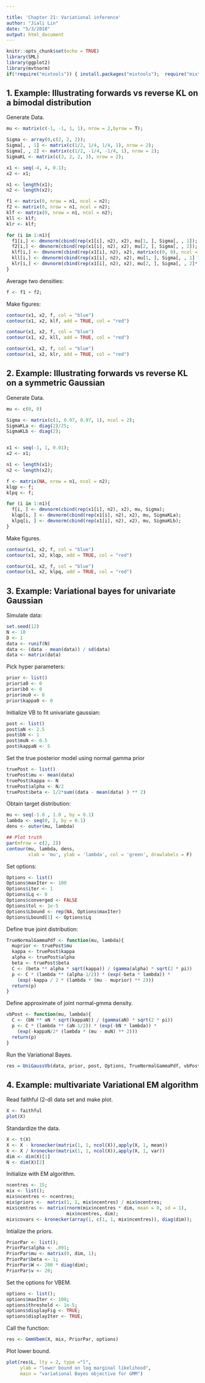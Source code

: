```yaml
---

title: 'Chapter 21: Variational inference'
author: "Jiali Lin"
date: "5/3/2018"
output: html_document
---
```


```r
knitr::opts_chunk$set(echo = TRUE)
library(SML)
library(ggplot2)
library(mvtnorm)
if(!require("mixtools")) { install.packages("mixtools");  require("mixtools") }
```

## 1. Example: Illustrating forwards vs reverse KL on a bimodal distribution

Generate Data.

```r
mu <- matrix(c(-1, -1, 1, 1), nrow = 2,byrow = T);

Sigma <- array(0,c(2, 2, 2));
Sigma[, , 1] <- matrix(c(1/2, 1/4, 1/4, 1), nrow = 2);
Sigma[, , 2] <- matrix(c(1/2, -1/4, -1/4, 1), nrow = 2);
SigmaKL <- matrix(c(3, 2, 2, 3), nrow = 2);

x1 <- seq(-4, 4, 0.1);
x2 <- x1;

n1 <- length(x1);
n2 <- length(x2);

f1 <- matrix(0, nrow = n1, ncol = n2); 
f2 <- matrix(0, nrow = n1, ncol = n2); 
klf <- matrix(0, nrow = n1, ncol = n2); 
kll <- klf;
klr <- klf;

for (i in 1:n1){
  f1[i,] <- dmvnorm(cbind(rep(x1[i], n2), x2), mu[1, ], Sigma[, , 1]);
  f2[i,] <- dmvnorm(cbind(rep(x1[i], n2), x2), mu[2, ], Sigma[, , 2]);
  klf[i,] <- dmvnorm(cbind(rep(x1[i], n2), x2), matrix(c(0, 0), ncol = 1), SigmaKL);
  kll[i,] <- dmvnorm(cbind(rep(x1[i], n2), x2), mu[1, ], Sigma[, , 1] * 0.6);
  klr[i,] <- dmvnorm(cbind(rep(x1[i], n2), x2), mu[2, ], Sigma[, , 2]*  0.6);
}
```

Average two densities:

```r
f <- f1 + f2;
```

Make figures:

```r
contour(x1, x2, f, col = "blue")
contour(x1, x2, klf, add = TRUE, col = "red") 

contour(x1, x2, f, col = "blue")
contour(x1, x2, kll, add = TRUE, col = "red") 

contour(x1, x2, f, col = "blue")
contour(x1, x2, klr, add = TRUE, col = "red") 
```

## 2. Example: Illustrating forwards vs reverse KL on a symmetric Gaussian

Generate Data.

```r
mu <- c(0, 0)

Sigma <- matrix(c(1, 0.97, 0.97, 1), ncol = 2);
SigmaKLa <- diag(2)/25;
SigmaKLb <- diag(2);


x1 <- seq(-1, 1, 0.01);
x2 <- x1;

n1 <- length(x1);
n2 <- length(x2);

f <- matrix(NA, nrow = n1, ncol = n2); 
klqp <- f;
klpq <- f;  

for (i in 1:n1){
  f[i, ] <- dmvnorm(cbind(rep(x1[i], n2), x2), mu, Sigma);
  klqp[i, ] <- dmvnorm(cbind(rep(x1[i], n2), x2), mu, SigmaKLa);
  klpq[i, ] <- dmvnorm(cbind(rep(x1[i], n2), x2), mu, SigmaKLb);
}
```

Make figures.

```r
contour(x1, x2, f, col = "blue")
contour(x1, x2, klqp, add = TRUE, col = "red") 

contour(x1, x2, f, col = "blue")
contour(x1, x2, klpq, add = TRUE, col = "red") 
```

## 3. Example: Variational bayes for univariate Gaussian

Simulate data:

```r
set.seed(12) 
N <- 10  
D <- 1 
data <- runif(N) 
data <- (data - mean(data)) / sd(data) 
data <- matrix(data) 
```

Pick hyper parameters:

```r
prior <- list()
prior$a0 <- 0
prior$b0 <- 0
prior$mu0 <- 0
prior$kappa0 <- 0
```

Initialize VB to fit univariate gaussian:

```r
post <- list()
post$aN <- 2.5  
post$bN <- 1 
post$muN <- 0.5  
post$kappaN <- 5 
```

Set the true posterior model using normal gamma prior
```r
truePost <- list()
truePost$mu <- mean(data) 
truePost$kappa <- N 
truePost$alpha <- N/2 
truePost$beta <- 1/2*sum((data - mean(data) ) ** 2) 
```

Obtain target distribution:

```r
mu <- seq(-1.0 , 1.0 , by = 0.1)
lambda <- seq(0, 2, by = 0.1)
dens <- outer(mu, lambda)

## Plot truth
par(mfrow = c(2, 2))
contour(mu, lambda, dens, 
        xlab = 'mu', ylab = 'lambda', col = 'green', drawlabels = F)
```

Set options:

```r
Options <- list()
Options$maxIter <- 100
Options$iter <- 1
Options$Lq <- 0
Options$converged <- FALSE
Options$tol <- 1e-5  
Options$Lbound <- rep(NA, Options$maxIter)  
Options$Lbound[1] <- Options$Lq
```

Define true joint distribution:

```r
TrueNormalGammaPdf <- function(mu, lambda){
  muprior <- truePost$mu  
  kappa <- truePost$kappa   
  alpha <- truePost$alpha  
  beta <- truePost$beta 
  C <- (beta ** alpha * sqrt(kappa)) / (gamma(alpha) * sqrt(2 * pi))
  p <- C * (lambda ** (alpha-1/2)) * (exp(-beta * lambda)) *  
    (exp(-kappa / 2 * (lambda * (mu - muprior) ** 2)))
  return(p)
}
```

Define approximate of joint normal-gmma density. 

```r
vbPost <- function(mu, lambda){
  C <- (bN ** aN * sqrt(kappaN)) / (gamma(aN) * sqrt(2 * pi))
  p <- C * (lambda ** (aN-1/2)) * (exp(-bN * lambda)) *  
    (exp(-kappaN/2* (lambda * (mu - muN) ** 2)))
  return(p)
}
```


Run the Variational Bayes.

```r
res = UniGaussVb(data, prior, post, Options, TrueNormalGammaPdf, vbPost)
```

## 4. Example: multivariate Variational EM algorithm

Read faithful (2-d) data set and make plot.

```r
X <- faithful
plot(X)
```

Standardize the data.

```r
X <- t(X)
X <- X - kronecker(matrix(1, 1, ncol(X)),apply(X, 1, mean))	
X <- X / kronecker(matrix(1, 1, ncol(X)),apply(X, 1, var))	
dim <- dim(X)[1]
N <- dim(X)[2]
```

Initialize with EM algorithm.

```r
ncentres <- 15;
mix <- list();
mix$ncentres <- ncentres;
mix$priors <-  matrix(1, 1, mix$ncentres) / mix$ncentres;
mix$centres <- matrix(rnorm(mix$ncentres * dim, mean = 0, sd = 1),  
                      mix$ncentres, dim);
mix$covars <- kronecker(array(1, c(1, 1, mix$ncentres)), diag(dim));	
```

Intialize the priors.

```r
PriorPar <- list();
PriorPar$alpha <- .001;
PriorPar$mu <- matrix(0, dim, 1);
PriorPar$beta <- 1;
PriorPar$W <- 200 * diag(dim);
PriorPar$v <- 20;
```

Set the options for VBEM.

```r
options <- list();
options$maxIter <- 100;
options$threshold <- 1e-5;
options$displayFig <- TRUE;
options$displayIter <- TRUE;
```

Call the function:
  
```r
res <- GmmVbem(X, mix, PriorPar, options)
```


Plot lower bound.

```r
plot(res$L, lty = 2, type ="l", 
     ylab = "lower bound on log marginal likelihood",
     main = "variational Bayes objective for GMM")
```